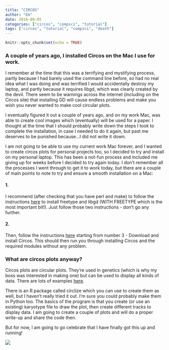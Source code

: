 ```yaml
---
title: "CIRCOS"
author: "Em"
date: 2018-09-05
categories: ["circos", "compsci", "tutorial"]
tags: ["circos", "tutorial", "compsci", "death"]
---
```

```r
knitr::opts_chunk$set(echo = TRUE)
```

### A couple of years ago, I installed Circos on the Mac I use for work. 

I remember at the time that this was a terrifying and mystifying process, partly because I had barely used the command line before, so had no real idea what I was doing and was terrified I would accidentally destroy my laptop, and partly because it requires libgd, which was clearly created by the devil. There seem to be warnings across the internet (including on the Circos site) that installing GD will cause endless problems and make you wish you never wanted to make cool circular plots. 

I eventually figured it out a couple of years ago, and on my work Mac, was able to create cool images which (eventually) will be used for a paper. I thought at the time that I should probably write down the steps I took to complete the installation, in case I needed to do it again, but past me deserves to be punished because...I did not write it down. 

I am not going to be able to use my current work Mac forever, and I wanted to create circos plots for personal projects too, so I decided to try and install on my personal laptop. This has been a not-fun process and included me giving up for weeks before I decided to try again today. I don't remember all the processes I went through to get it to work today, but there are a couple of main points to note to try and ensure a smooth installation on a Mac:

#### 1.
I recommend (after checking that you have perl and make) to follow the instructions [here](https://kylase.github.io/CircosAPI/os-x-installation-guide/) to install freetype and libgd (WITH FREETYPE which is the most important bit!). 
Just follow those two instructions - don't go any further. 

#### 2. 
Then, follow the instructions [here](http://aidanquinn.net/blog/blog/2015/11/11/installing-circos-on-mac-osx/) starting from number 3 - Download and install Circos. This should then run you through installing Circos and the required modules without any problem. 

### What are circos plots anyway?

Circos plots are circular plots. They're used in genetics (which is why my boss was interested in making one) but can be used to display all kinds of data. There are lots of examples [here](http://circos.ca). 

There is an R package called circlize which you can use to create them as well, but I haven't really tried it out. I'm sure you could probably make them in Python too. The basics of the program is that you create (or use an existing) karyotype file to draw the plot, then create different tracks to display data. I am going to create a couple of plots and will do a proper write-up and share the code then. 

But for now, I am going to go celebrate that I have finally got this up and running!

![](./logo.png)
